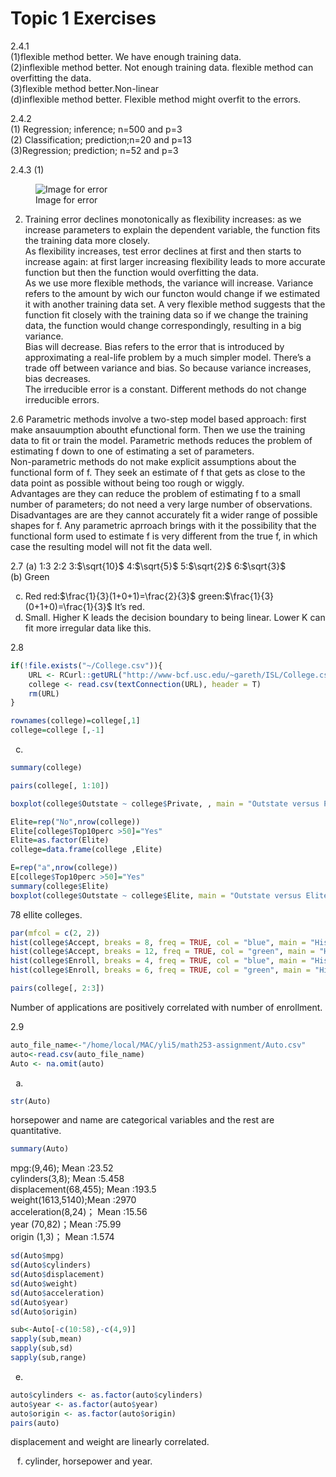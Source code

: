 # Topic 1 Exercises


2.4.1\
(1)flexible method better. We have enough training data.\
(2)inflexible method better. Not enough training data. flexible method can overfitting the data.\
(3)flexible method better.Non-linear\
(d)inflexible method better. Flexible method might overfit to the errors.\

2.4.2\
(1) Regression; inference;  n=500 and p=3 \
(2) Classification; prediction;n=20 and p=13 \
(3)Regression; prediction; n=52 and p=3


2.4.3
(1)

![Image for error](IMG_0085.JPG)






(2) Training error declines monotonically as flexibility increases: as we increase parameters to explain the dependent variable, the function fits the training data more closely. \
As flexibility increases, test error declines at first and then starts to increase again: at first larger increasing flexibility leads to more accurate function but then the function would overfitting the data.\
As we use more flexible methods, the variance will increase. Variance refers to the amount by wich our functon would change if we estimated it with another training data set. A very flexible method suggests that the function fit closely with the training data so if we change the training data, the function would change correspondingly, resulting in a big variance. \
Bias will decrease. Bias refers to the error that is introduced by approximating a real-life problem by a much simpler model. There's a trade off between variance and bias. So because variance increases, bias decreases.\
The irreducible error is a constant. Different methods do not change irreducible errors. 



2.6
Parametric methods involve a two-step model based approach: first make ansauumption aboutht efunctional form. Then we use the training data to fit or train the model. Parametric methods reduces the problem of estimating f down to one of estimating a set of parameters. \
Non-parametric methods do not make explicit assumptions about the functional form of f. They seek an estimate of f that gets as close to the data point as possible without being too rough or wiggly. \
Advantages are they can reduce the problem of estimating f to a small number of parameters; do not need a very large number of observations. \
Disadvantages are are they cannot accurately fit a wider range of possible shapes for f. Any parametric aprroach brings with it the possibility that the functional form used to estimate f is very different from the true f, in which case the resulting model will not fit the data well.\


2.7
(a)
1:3
2:2
3:$\sqrt{10}$
4:$\sqrt{5}$
5:$\sqrt{2}$
6:$\sqrt{3}$  \
(b)
Green

(c)
Red
red:$\frac{1}{3}(1+0+1)=\frac{2}{3}$
green:$\frac{1}{3}(0+1+0)=\frac{1}{3}$
It's red.
(d)
Small.
Higher K leads the decision boundary to being linear. Lower K can fit more irregular data like this.

2.8

```r
if(!file.exists("~/College.csv")){
    URL <- RCurl::getURL("http://www-bcf.usc.edu/~gareth/ISL/College.csv")
    college <- read.csv(textConnection(URL), header = T)
    rm(URL)
}


```


```r
rownames(college)=college[,1]
college=college [,-1]
```


(c)
```r
summary(college)
```

```r
pairs(college[, 1:10])
```


```r
boxplot(college$Outstate ~ college$Private, , main = "Outstate versus Private",  xlab = "Private", ylab = "Outstate")

```

```r
Elite=rep("No",nrow(college))
Elite[college$Top10perc >50]="Yes"
Elite=as.factor(Elite)
college=data.frame(college ,Elite)
```


```r
E=rep("a",nrow(college))
E[college$Top10perc >50]="Yes"
summary(college$Elite)
boxplot(college$Outstate ~ college$Elite, main = "Outstate versus Elite", xlab = "Elite", ylab = "Outstate")
```
78 ellite colleges.

```r
par(mfcol = c(2, 2))
hist(college$Accept, breaks = 8, freq = TRUE, col = "blue", main = "Histogram", xlab = "Accept", ylab = "Value")
hist(college$Accept, breaks = 12, freq = TRUE, col = "green", main = "Histogram", xlab = "Accept", ylab = "Value")
hist(college$Enroll, breaks = 4, freq = TRUE, col = "blue", main = "Histogram", xlab = "Enroll", ylab = "Value")
hist(college$Enroll, breaks = 6, freq = TRUE, col = "green", main = "Histogram", xlab = "Enroll", ylab = "Value")
```

```r
pairs(college[, 2:3])
```
Number of applications are positively correlated with number of enrollment.


2.9
```r
auto_file_name<-"/home/local/MAC/yli5/math253-assignment/Auto.csv"
auto<-read.csv(auto_file_name)
Auto <- na.omit(auto)
```

(a)
```r
str(Auto)
```

horsepower and name are categorical variables and the rest are quantitative. 


```r
summary(Auto)
```
mpg:(9,46); Mean   :23.52\
cylinders(3,8); Mean   :5.458\
displacement(68,455); Mean   :193.5\
weight(1613,5140);Mean   :2970 \
acceleration(8,24)； Mean   :15.56\
year (70,82)；Mean   :75.99\
 origin (1,3)； Mean   :1.574  
 
 
```r
sd(Auto$mpg)
sd(Auto$cylinders)
sd(Auto$displacement)
sd(Auto$weight)
sd(Auto$acceleration)
sd(Auto$year)
sd(Auto$origin)
```
```r
sub<-Auto[-c(10:58),-c(4,9)]
sapply(sub,mean)
sapply(sub,sd)
sapply(sub,range)
```
(e)
```r
auto$cylinders <- as.factor(auto$cylinders)
auto$year <- as.factor(auto$year)
auto$origin <- as.factor(auto$origin)
pairs(auto)
```

displacement and weight are linearly correlated.


(f)
cylinder, horsepower and year.